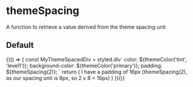 
<Meta title="Utils/themeSpacing" component={themeSpacing} />

# themeSpacing

A function to retrieve a value derived from the theme spacing unit

## Default

<Canvas>
  <Story name="Default">
    <Fragment>
      {(() => {
        const MyThemeSpacedDiv = styled.div`
          color: ${themeColor('tint', 'level1')};
          background-color: ${themeColor('primary')};
          padding: ${themeSpacing(2)};
        `
        return (
          <MyThemeSpacedDiv>
            I have a padding of 16px (themeSpacing(2), as our spacing unit is
            8px, so 2 x 8 = 16px)
          </MyThemeSpacedDiv>
        )
      })()}
    </Fragment>
  </Story>
</Canvas>
